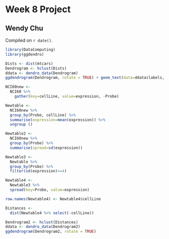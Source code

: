 # Week 8 Project

## Wendy Chu

<!-- leave this material as is -->
Compiled on `r date()`.

```r
library(DataComputing)
library(ggdendro)
```
<!-- put your content after this line -->


```r
Dists <- dist(mtcars)
Dendrogram <- hclust(Dists)
ddata <- dendro_data(Dendrogram)
ggdendrogram(Dendrogram, rotate = TRUE) + geom_text(data=ddata$labels, aes (x=x, y=y, label=label), vjust=0)

```


```r
NCI60new <-
  NCI60 %>%
    gather(key=cellLine, value=expression, -Probe)
```

```r
Newtable <-
  NCI60new %>%
  group_by(Probe, cellLine) %>%
  summarise(expression=mean(expression)) %>%
  ungroup ()
```

```r
Newtable2 <-
  NCI60new %>%
  group_by(Probe) %>%
  summarise(spread=sd(expression))
```

```r
Newtable3 <-
  Newtable %>%
  group_by(Probe) %>%
  filter(sd(expression)>=4)
```


```r
Newtable4 <-
  Newtable3 %>%
  spread(key=Probe, value=expression)
```


```r
row.names(Newtable4) <- Newtable4$cellLine
```

```r
Distances <-
  dist(Newtable4 %>% select(-cellLine))
```

```r
Dendrogram2 <- hclust(Distances)
ddata <- dendro_data(Dendrogram2)
ggdendrogram(Dendrogram2, rotate = TRUE)
```

